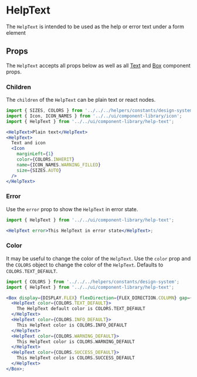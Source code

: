 

# HelpText

The `HelpText` is intended to be used as the help or error text under a form element

<Canvas>
  <Story id="ui-components-component-library-help-text-help-text-stories-js--default-story" />
</Canvas>

## Props

The `HelpText` accepts all props below as well as all [Text](/docs/ui-components-component-library-text-text-stories-js--default-story#props) and [Box](/docs/ui-components-ui-box-box-stories-js--default-story#props) component props.

<ArgsTable of={HelpText} />

### Children

The `children` of the `HelpText` can be plain text or react nodes.

<Canvas>
  <Story id="ui-components-component-library-help-text-help-text-stories-js--children" />
</Canvas>

```jsx
import { SIZES, COLORS } from '../../../helpers/constants/design-system';
import { Icon, ICON_NAMES } from '../../ui/component-library/icon';
import { HelpText } from '../../ui/component-library/help-text';

<HelpText>Plain text</HelpText>
<HelpText>
  Text and icon
  <Icon
    marginLeft={1}
    color={COLORS.INHERIT}
    name={ICON_NAMES.WARNING_FILLED}
    size={SIZES.AUTO}
  />
</HelpText>
```

### Error

Use the `error` prop to show the `HelpText` in error state.

<Canvas>
  <Story id="ui-components-component-library-help-text-help-text-stories-js--error-story" />
</Canvas>

```jsx
import { HelpText } from '../../ui/component-library/help-text';

<HelpText error>This HelpText in error state</HelpText>;
```

### Color

It may be useful to change the color of the `HelpText`. Use the `color` prop and the `COLORS` object to change the color of the `HelpText`. Defaults to `COLORS.TEXT_DEFAULT`.

<Canvas>
  <Story id="ui-components-component-library-help-text-help-text-stories-js--color" />
</Canvas>

```jsx
import { COLORS } from '../../../helpers/constants/design-system';
import { HelpText } from '../../ui/component-library/help-text';

<Box display={DISPLAY.FLEX} flexDirection={FLEX_DIRECTION.COLUMN} gap={2}>
  <HelpText color={COLORS.TEXT_DEFAULT}>
    The HelpText default color is COLORS.TEXT_DEFAULT
  </HelpText>
  <HelpText color={COLORS.INFO_DEFAULT}>
    This HelpText color is COLORS.INFO_DEFAULT
  </HelpText>
  <HelpText color={COLORS.WARNING_DEFAULT}>
    This HelpText color is COLORS.WARNING_DEFAULT
  </HelpText>
  <HelpText color={COLORS.SUCCESS_DEFAULT}>
    This HelpText color is COLORS.SUCCESS_DEFAULT
  </HelpText>
</Box>;
```
